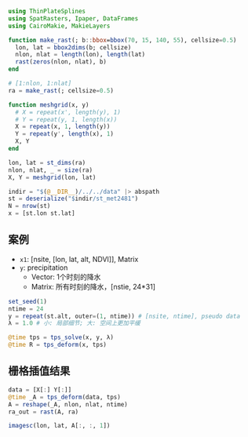 ```julia
using ThinPlateSplines
using SpatRasters, Ipaper, DataFrames
using CairoMakie, MakieLayers

function make_rast(; b::bbox=bbox(70, 15, 140, 55), cellsize=0.5)
  lon, lat = bbox2dims(b; cellsize)
  nlon, nlat = length(lon), length(lat)
  rast(zeros(nlon, nlat), b)
end

# [1:nlon, 1:nlat]
ra = make_rast(; cellsize=0.5)
```

```julia
function meshgrid(x, y)
  # X = repeat(x', length(y), 1)
  # Y = repeat(y, 1, length(x))
  X = repeat(x, 1, length(y))
  Y = repeat(y', length(x), 1)
  X, Y
end

lon, lat = st_dims(ra)
nlon, nlat, _ = size(ra)
X, Y = meshgrid(lon, lat)
```

```julia
indir = "$(@__DIR__)/../../data" |> abspath
st = deserialize("$indir/st_met2481")
N = nrow(st)
x = [st.lon st.lat]
```

## 案例

- `x1`: [nsite, [lon, lat, alt, NDVI]], Matrix
- `y`: precipitation
  + Vector: 1个时刻的降水
  + Matrix: 所有时刻的降水，[nstie, 24*31]

```julia
set_seed(1)
ntime = 24
y = repeat(st.alt, outer=(1, ntime)) # [nsite, ntime], pseudo data
λ = 1.0 # 小: 局部细节; 大: 空间上更加平缓

@time tps = tps_solve(x, y, λ)
@time R = tps_deform(x, tps)
```

## 栅格插值结果

```julia
data = [X[:] Y[:]]
@time _A = tps_deform(data, tps)
A = reshape(_A, nlon, nlat, ntime)
ra_out = rast(A, ra)
```

```julia
imagesc(lon, lat, A[:, :, 1])
```


